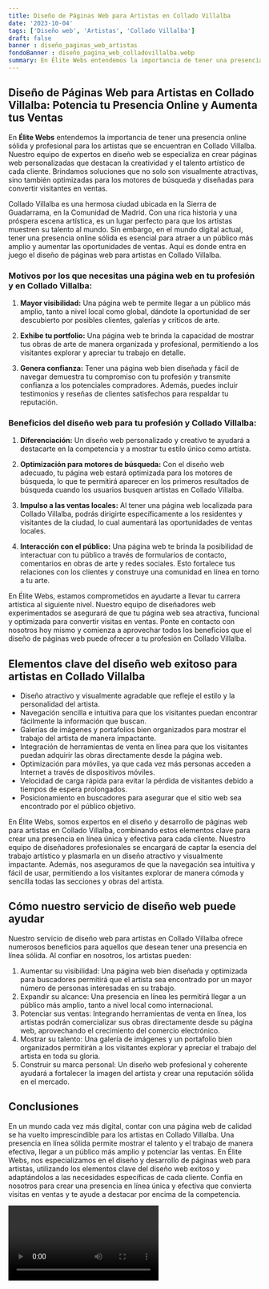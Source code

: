 ```yaml
---
title: Diseño de Páginas Web para Artistas en Collado Villalba
date: '2023-10-04'
tags: ['Diseño web', 'Artistas', 'Collado Villalba']
draft: false
banner : diseño_paginas_web_artistas
fondoBanner : diseño_pagina_web_colladovillalba.webp
summary: En Élite Webs entendemos la importancia de tener una presencia online sólida y profesional para los artistas que se encuentran en Collado Villalba. Nuestro equipo de expertos en diseño web se especializa en crear páginas web personalizadas que destacan la creatividad y el talento artístico de cada cliente. Brindamos soluciones que no solo son visualmente atractivas, sino también optimizadas para los motores de búsqueda y diseñadas para convertir visitantes en ventas.
---
```


## Diseño de Páginas Web para Artistas en Collado Villalba: Potencia tu Presencia Online y Aumenta tus Ventas

En **Élite Webs** entendemos la importancia de tener una presencia online sólida y profesional para los artistas que se encuentran en Collado Villalba. Nuestro equipo de expertos en diseño web se especializa en crear páginas web personalizadas que destacan la creatividad y el talento artístico de cada cliente. Brindamos soluciones que no solo son visualmente atractivas, sino también optimizadas para los motores de búsqueda y diseñadas para convertir visitantes en ventas.

Collado Villalba es una hermosa ciudad ubicada en la Sierra de Guadarrama, en la Comunidad de Madrid. Con una rica historia y una próspera escena artística, es un lugar perfecto para que los artistas muestren su talento al mundo. Sin embargo, en el mundo digital actual, tener una presencia online sólida es esencial para atraer a un público más amplio y aumentar las oportunidades de ventas. Aquí es donde entra en juego el diseño de páginas web para artistas en Collado Villalba.

### Motivos por los que necesitas una página web en tu profesión y en Collado Villalba:

1. **Mayor visibilidad:** Una página web te permite llegar a un público más amplio, tanto a nivel local como global, dándote la oportunidad de ser descubierto por posibles clientes, galerías y críticos de arte.

2. **Exhibe tu portfolio:** Una página web te brinda la capacidad de mostrar tus obras de arte de manera organizada y profesional, permitiendo a los visitantes explorar y apreciar tu trabajo en detalle.

3. **Genera confianza:** Tener una página web bien diseñada y fácil de navegar demuestra tu compromiso con tu profesión y transmite confianza a los potenciales compradores. Además, puedes incluir testimonios y reseñas de clientes satisfechos para respaldar tu reputación.

### Beneficios del diseño web para tu profesión y Collado Villalba:

1. **Diferenciación:** Un diseño web personalizado y creativo te ayudará a destacarte en la competencia y a mostrar tu estilo único como artista.

2. **Optimización para motores de búsqueda:** Con el diseño web adecuado, tu página web estará optimizada para los motores de búsqueda, lo que te permitirá aparecer en los primeros resultados de búsqueda cuando los usuarios busquen artistas en Collado Villalba.

3. **Impulso a las ventas locales:** Al tener una página web localizada para Collado Villalba, podrás dirigirte específicamente a los residentes y visitantes de la ciudad, lo cual aumentará las oportunidades de ventas locales.

4. **Interacción con el público:** Una página web te brinda la posibilidad de interactuar con tu público a través de formularios de contacto, comentarios en obras de arte y redes sociales. Esto fortalece tus relaciones con los clientes y construye una comunidad en línea en torno a tu arte.

En Élite Webs, estamos comprometidos en ayudarte a llevar tu carrera artística al siguiente nivel. Nuestro equipo de diseñadores web experimentados se asegurará de que tu página web sea atractiva, funcional y optimizada para convertir visitas en ventas. Ponte en contacto con nosotros hoy mismo y comienza a aprovechar todos los beneficios que el diseño de páginas web puede ofrecer a tu profesión en Collado Villalba.

<GifSeo />

<Cta />

## Elementos clave del diseño web exitoso para artistas en Collado Villalba

- Diseño atractivo y visualmente agradable que refleje el estilo y la personalidad del artista.
- Navegación sencilla e intuitiva para que los visitantes puedan encontrar fácilmente la información que buscan.
- Galerías de imágenes y portafolios bien organizados para mostrar el trabajo del artista de manera impactante.
- Integración de herramientas de venta en línea para que los visitantes puedan adquirir las obras directamente desde la página web.
- Optimización para móviles, ya que cada vez más personas acceden a Internet a través de dispositivos móviles.
- Velocidad de carga rápida para evitar la pérdida de visitantes debido a tiempos de espera prolongados.
- Posicionamiento en buscadores para asegurar que el sitio web sea encontrado por el público objetivo.

En Élite Webs, somos expertos en el diseño y desarrollo de páginas web para artistas en Collado Villalba, combinando estos elementos clave para crear una presencia en línea única y efectiva para cada cliente. Nuestro equipo de diseñadores profesionales se encargará de captar la esencia del trabajo artístico y plasmarla en un diseño atractivo y visualmente impactante. Además, nos aseguramos de que la navegación sea intuitiva y fácil de usar, permitiendo a los visitantes explorar de manera cómoda y sencilla todas las secciones y obras del artista.

## Cómo nuestro servicio de diseño web puede ayudar

Nuestro servicio de diseño web para artistas en Collado Villalba ofrece numerosos beneficios para aquellos que desean tener una presencia en línea sólida. Al confiar en nosotros, los artistas pueden:

1. Aumentar su visibilidad: Una página web bien diseñada y optimizada para buscadores permitirá que el artista sea encontrado por un mayor número de personas interesadas en su trabajo.
2. Expandir su alcance: Una presencia en línea les permitirá llegar a un público más amplio, tanto a nivel local como internacional.
3. Potenciar sus ventas: Integrando herramientas de venta en línea, los artistas podrán comercializar sus obras directamente desde su página web, aprovechando el crecimiento del comercio electrónico.
4. Mostrar su talento: Una galería de imágenes y un portafolio bien organizados permitirán a los visitantes explorar y apreciar el trabajo del artista en toda su gloria.
5. Construir su marca personal: Un diseño web profesional y coherente ayudará a fortalecer la imagen del artista y crear una reputación sólida en el mercado.

## Conclusiones

En un mundo cada vez más digital, contar con una página web de calidad se ha vuelto imprescindible para los artistas en Collado Villalba. Una presencia en línea sólida permite mostrar el talento y el trabajo de manera efectiva, llegar a un público más amplio y potenciar las ventas. En Élite Webs, nos especializamos en el diseño y desarrollo de páginas web para artistas, utilizando los elementos clave del diseño web exitoso y adaptándolos a las necesidades específicas de cada cliente. Confía en nosotros para crear una presencia en línea única y efectiva que convierta visitas en ventas y te ayude a destacar por encima de la competencia.

<Video />

<CtaBot job='Artistas' city='Collado Villalba'/>

<Gmaps query='Collado Villalba+españa+maps' />